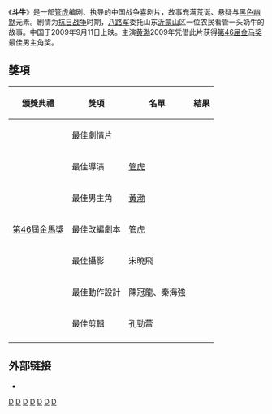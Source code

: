 {{unreferenced|time=2016-08-28T08:09:29+00:00}}
{{Infobox Film
| name             = 斗牛
| director         = [[管虎|管虎]]
| producer         =
| writer           = [[管虎|管虎]]
| narrator         = 
| starring         = [[黄渤|黄渤]]<br />[[闫妮|闫妮]]<br />[[高虎|高虎]]
| music            = 
| cinematography   =
| editing          = 
| studio          =
| distributor      =
| released         =
| rate             = 
| runtime          = 110分钟
| country          = {{中國大陸}}
| language         = [[普通話|普通話]]
| imdb_id          = tt1500703
| amg_id           = 
| budget           = 
| gross            = 
| preceded_by      = 
| followed_by      = 
| cn_name  = 
| tw_name  = 
| hk_name  = 
}}
《'''斗牛'''》是一部[[管虎|管虎]]编剧、执导的中国战争喜剧片，故事充满荒诞、悬疑与[[黑色幽默|黑色幽默]]元素。剧情为[[抗日战争|抗日战争]]时期，[[八路军|八路军]]委托山东[[沂蒙山|沂蒙山]]区一位农民看管一头奶牛的故事。中国于2009年9月11日上映。主演[[黄渤|黄渤]]2009年凭借此片获得[[第46屆金馬獎|第46届金马奖]]最佳男主角奖。
== 獎項 ==
{|class="wikitable" 
!頒獎典禮!!獎項!!名單!!結果
|-
| rowspan="7" |[[第46屆金馬獎|第46屆金馬獎]]||最佳劇情片||||{{nom}}
|-
|最佳導演
|[[管虎|管虎]]
|{{nom}}
|-
|最佳男主角
|[[黃渤|黃渤]]
|{{won}}
|-
|最佳改編劇本
|[[管虎|管虎]]
|{{won}}
|-
|最佳攝影
|宋曉飛
|{{nom}}
|-
|最佳動作設計
|陳冠龍、秦海強
|{{nom}}
|-
|最佳剪輯
|孔勁蕾
|{{nom}}
|-
|}

== 外部链接 ==
*{{douban}}

{{黄渤}}
{{青年電影手冊華語十佳頒獎典禮華語十佳電影}}
{{Authority control}}

[[Category:官話電影|D]]
[[Category:2009年中国电影作品|D]]
[[Category:抗日戰爭電影|D]]
[[Category:哺乳動物電影|D]]
[[Category:山东民国时期背景电影|D]]
[[Category:山东取景电影|D]]
[[Category:山东抗战史|D]]